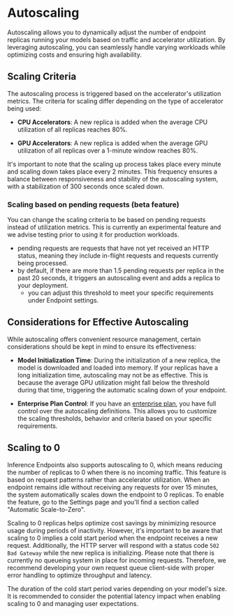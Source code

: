 # Autoscaling

Autoscaling allows you to dynamically adjust the number of endpoint replicas running your models based on traffic and accelerator utilization. By leveraging autoscaling, you can seamlessly handle varying workloads while optimizing costs and ensuring high availability.

## Scaling Criteria

The autoscaling process is triggered based on the accelerator's utilization metrics. The criteria for scaling differ depending on the type of accelerator being used:

- **CPU Accelerators**: A new replica is added when the average CPU utilization of all replicas reaches 80%.

- **GPU Accelerators**: A new replica is added when the average GPU utilization of all replicas over a 1-minute window reaches 80%.

It's important to note that the scaling up process takes place every minute and scaling down takes place every 2 minutes. This frequency ensures a balance between responsiveness and stability of the autoscaling system, with a stabilization of 300 seconds once scaled down. 

### Scaling based on pending requests (beta feature)

You can change the scaling criteria to be based on pending requests instead of utilization metrics. This is currently an experimental feature and we advise testing prior to using it for production workloads.

- pending requests are requests that have not yet received an HTTP status, meaning they include in-flight requests and requests currently being processed.
- by default, if there are more than 1.5 pending requests per replica in the past 20 seconds, it triggers an autoscaling event and adds a replica to your deployment.
    - you can adjust this threshold to meet your specific requirements under Endpoint settings.

## Considerations for Effective Autoscaling

While autoscaling offers convenient resource management, certain considerations should be kept in mind to ensure its effectiveness:

- **Model Initialization Time**: During the initialization of a new replica, the model is downloaded and loaded into memory. If your replicas have a long initialization time, autoscaling may not be as effective. This is because the average GPU utilization might fall below the threshold during that time, triggering the automatic scaling down of your endpoint.

- **Enterprise Plan Control**: If you have an [enterprise plan](https://huggingface.co/inference-endpoints/enterprise), you have full control over the autoscaling definitions. This allows you to customize the scaling thresholds, behavior and criteria based on your specific requirements.

## Scaling to 0

Inference Endpoints also supports autoscaling to 0, which means reducing the number of replicas to 0 when there is no incoming traffic. This feature is based on request patterns rather than accelerator utilization. When an endpoint remains idle without receiving any requests for over 15 minutes, the system automatically scales down the endpoint to 0 replicas. To enable the feature, go to the Settings page and you'll find a section called "Automatic Scale-to-Zero".

Scaling to 0 replicas helps optimize cost savings by minimizing resource usage during periods of inactivity. However, it's important to be aware that scaling to 0 implies a cold start period when the endpoint receives a new request. Additionally, the HTTP server will respond with a status code `502 Bad Gateway` while the new replica is initializing. Please note that there is currently no queueing system in place for incoming requests. Therefore, we recommend developing your own request queue client-side with proper error handling to optimize throughput and latency.

The duration of the cold start period varies depending on your model's size. It is recommended to consider the potential latency impact when enabling scaling to 0 and managing user expectations.

